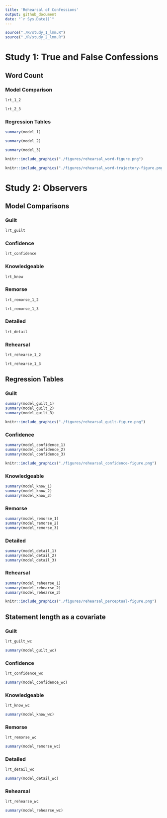 ```yaml
---
title: 'Rehearsal of Confessions'
output: github_document
date: "`r Sys.Date()`"
---
```


```r
source("./R/study_1_lmm.R")
source("./R/study_2_lmm.R")
```

# Study 1: True and False Confessions

## Word Count

### Model Comparison

```r
lrt_1_2
```

```r
lrt_2_3
```

### Regression Tables

```r
summary(model_1)
```

```r
summary(model_2)
```

```r
summary(model_3)
```

```r
knitr::include_graphics("./figures/rehearsal_word-figure.png")
```

```r
knitr::include_graphics("./figures/rehearsal_word-trajectory-figure.png")
```

# Study 2: Observers

## Model Comparisons

### Guilt

```r
lrt_guilt
```

### Confidence

```r
lrt_confidence
```

### Knowledgeable

```r
lrt_know
```

### Remorse

```r
lrt_remorse_1_2
```

```r
lrt_remorse_1_3
```

### Detailed

```r
lrt_detail
```

### Rehearsal

```r
lrt_rehearse_1_2
```

```r
lrt_rehearse_1_3
```

## Regression Tables

### Guilt

```r
summary(model_guilt_1)
summary(model_guilt_2)
summary(model_guilt_3)
```

```r
knitr::include_graphics("./figures/rehearsal_guilt-figure.png")
```

### Confidence

```r
summary(model_confidence_1)
summary(model_confidence_2)
summary(model_confidence_3)
```

```r
knitr::include_graphics("./figures/rehearsal_confidence-figure.png")
```

### Knowledgeable

```r
summary(model_know_1)
summary(model_know_2)
summary(model_know_3)
```

### Remorse

```r
summary(model_remorse_1)
summary(model_remorse_2)
summary(model_remorse_3)
```

### Detailed

```r
summary(model_detail_1)
summary(model_detail_2)
summary(model_detail_3)
```

### Rehearsal

```r
summary(model_rehearse_1)
summary(model_rehearse_2)
summary(model_rehearse_3)
```

```r
knitr::include_graphics("./figures/rehearsal_perceptual-figure.png")
```

## Statement length as a covariate

### Guilt

```r
lrt_guilt_wc
```

```r
summary(model_guilt_wc)
```

### Confidence

```r
lrt_confidence_wc
```

```r
summary(model_confidence_wc)
```

### Knowledgeable

```r
lrt_know_wc
```

```r
summary(model_know_wc)
```

### Remorse

```r
lrt_remorse_wc
```

```r
summary(model_remorse_wc)
```

### Detailed

```r
lrt_detail_wc
```

```r
summary(model_detail_wc)
```

### Rehearsal

```r
lrt_rehearse_wc
```

```r
summary(model_rehearse_wc)
```
